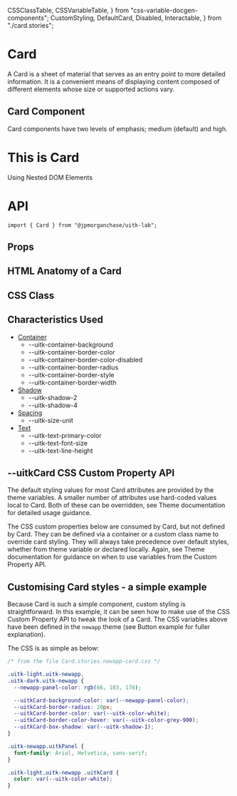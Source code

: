   CSSClassTable,
  CSSVariableTable,
} from "css-variable-docgen-components";
  CustomStyling,
  DefaultCard,
  Disabled,
  Interactable,
} from "./card.stories";

<Meta title="Lab/Card/Doc" component={Card} />

# Card

A Card is a sheet of material that serves as an entry point to more detailed information. It is a convenient means of displaying content composed of different elements whose size or supported actions vary.

## Card Component

Card components have two levels of emphasis; medium (default) and high.

<Canvas>
  <Story name="Card" decorators={[withFlexGap]}>
    <Card>
      <div>
        <h1>This is Card</h1>
        <span>Using Nested DOM Elements</span>
      </div>
    </Card>
  </Story>
</Canvas>

# API

```
import { Card } from "@jpmorganchase/uitk-lab";
```

## Props

<ArgsTable of={Card} />

## HTML Anatomy of a Card

<Canvas>
  <Story name="Card Anatomy">
    <ComponentAnatomy showLegend>
      <DefaultCard />
    </ComponentAnatomy>
    <ComponentAnatomy showLegend>
      <Disabled />
    </ComponentAnatomy>
    <ComponentAnatomy showLegend>
      <Interactable />
    </ComponentAnatomy>
  </Story>
</Canvas>

## CSS Class

<CSSClassTable of={Card} />

## Characteristics Used

- [Container](/docs/themes-toolkit-characteristics--container)
  - --uitk-container-background
  - --uitk-container-border-color
  - --uitk-container-border-color-disabled
  - --uitk-container-border-radius
  - --uitk-container-border-style
  - --uitk-container-border-width
- [Shadow](/docs/themes-toolkit-characteristics--shadow)
  - --uitk-shadow-2
  - --uitk-shadow-4
- [Spacing](/docs/themes-toolkit-characteristics--spacing)
  - --uitk-size-unit
- [Text](/docs/themes-toolkit-characteristics--text)
  - --uitk-text-primary-color
  - --uitk-text-font-size
  - --uitk-text-line-height

## --uitkCard CSS Custom Property API

The default styling values for most Card attributes are provided by the theme variables. A smaller number of attributes
use hard-coded values local to Card. Both of these can be overridden, see Theme documentation for detailed usage guidance.

The CSS custom properties below are consumed by Card, but not defined by Card. They can be defined via a container or
a custom class name to override card styling. They will always take precedence over default styles, whether from theme variable
or declared locally. Again, see Theme documentation for guidance on when to use variables from the Custom Property API.

<CSSVariableTable of={Card} />

## Customising Card styles - a simple example

Because Card is such a simple component, custom styling is straightforward. In this example, it can be seen how to make use of the CSS Custom Property API to
tweak the look of a Card. The CSS variables above have been defined in the `newapp` theme (see Button example for fuller explanation).

<Canvas>
  <Story name="Custom Panel Styling" decorators={[withFlexGap]}>
    <CustomStyling />
  </Story>
</Canvas>

The CSS is as simple as below:

```css
/* from the file Card.stories.newapp-card.css */

.uitk-light.uitk-newapp,
.uitk-dark.uitk-newapp {
  --newapp-panel-color: rgb(66, 103, 178);

  --uitkCard-background-color: var(--newapp-panel-color);
  --uitkCard-border-radius: 20px;
  --uitkCard-border-color: var(--uitk-color-white);
  --uitkCard-border-color-hover: var(--uitk-color-grey-900);
  --uitkCard-box-shadow: var(--uitk-shadow-1);
}

.uitk-newapp.uitkPanel {
  font-family: Arial, Helvetica, sans-serif;
}

.uitk-light.uitk-newapp .uitkCard {
  color: var(--uitk-color-white);
}
```
